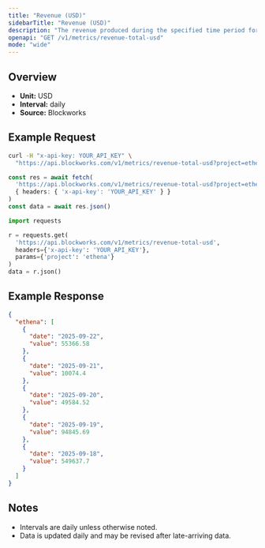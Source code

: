 ```yaml
---
title: "Revenue (USD)"
sidebarTitle: "Revenue (USD)"
description: "The revenue produced during the specified time period for given project."
openapi: "GET /v1/metrics/revenue-total-usd"
mode: "wide"
---
```


## Overview

- **Unit:** USD
- **Interval:** daily
- **Source:** Blockworks

## Example Request

<CodeGroup>

```bash cURL
curl -H "x-api-key: YOUR_API_KEY" \
  "https://api.blockworks.com/v1/metrics/revenue-total-usd?project=ethena"
```

```typescript TypeScript
const res = await fetch(
  'https://api.blockworks.com/v1/metrics/revenue-total-usd?project=ethena',
  { headers: { 'x-api-key': 'YOUR_API_KEY' } }
)
const data = await res.json()
```

```python Python
import requests

r = requests.get(
  'https://api.blockworks.com/v1/metrics/revenue-total-usd',
  headers={'x-api-key': 'YOUR_API_KEY'},
  params={'project': 'ethena'}
)
data = r.json()
```

</CodeGroup>

## Example Response

```json
{
  "ethena": [
    {
      "date": "2025-09-22",
      "value": 55366.58
    },
    {
      "date": "2025-09-21",
      "value": 10074.4
    },
    {
      "date": "2025-09-20",
      "value": 49584.52
    },
    {
      "date": "2025-09-19",
      "value": 94845.69
    },
    {
      "date": "2025-09-18",
      "value": 549637.7
    }
  ]
}
```

## Notes
- Intervals are daily unless otherwise noted.
- Data is updated daily and may be revised after late-arriving data.